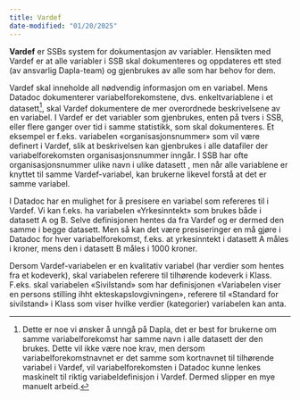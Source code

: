 ```yaml
---
title: Vardef
date-modified: "01/20/2025"
---
```


**Vardef** er SSBs system for dokumentasjon av variabler. Hensikten med Vardef er at alle variabler i SSB skal dokumenteres og oppdateres ett sted (av ansvarlig Dapla-team) og gjenbrukes av alle som har behov for dem.

Vardef skal inneholde all nødvendig informasjon om en variabel. Mens Datadoc dokumenterer variabelforekomstene, dvs. enkeltvariablene i et datasett^[Dette er noe vi ønsker å unngå på Dapla, det er best for brukerne om samme variabelforekomst har samme navn i alle datasett der den brukes. Dette vil ikke være noe krav, men dersom variabelforekomstnavnet er det samme som kortnavnet til tilhørende variabel i Vardef, vil variabelforekomsten i Datadoc kunne lenkes maskinelt til riktig variabeldefinisjon i Vardef. Dermed slipper en mye manuelt arbeid.], skal Vardef dokumentere de mer overordnede beskrivelsene av en variabel. I Vardef er det variabler som gjenbrukes, enten på tvers i SSB, eller flere ganger over tid i samme statistikk, som skal dokumenteres. Et eksempel er f.eks. variabelen «organisasjonsnummer» som vil være definert i Vardef, slik at beskrivelsen kan gjenbrukes i alle datafiler der variabelforekomsten organisasjonsnummer inngår. I SSB har ofte organisasjonsnummer ulike navn i ulike datasett , men når alle variablene er knyttet til samme Vardef-variabel, kan brukerne likevel forstå at det er samme variabel.

I Datadoc har en mulighet for å presisere en variabel som refereres til i Vardef. Vi kan f.eks. ha variabelen «Yrkesinntekt» som brukes både i datasett A og B.  Selve definisjonen hentes da fra Vardef og er dermed den samme i begge datasett. Men så kan det være presiseringer en må gjøre i Datadoc for hver variabelforekomst, f.eks. at yrkesinntekt i datasett A måles i kroner, mens den i datasett B måles i 1000 kroner.

Dersom Vardef-variabelen er en kvalitativ variabel (har verdier som hentes fra et kodeverk), skal variabelen referere til tilhørende kodeverk i Klass. F.eks. skal variabelen «Sivilstand» som har definisjonen «Variabelen viser en persons stilling ihht ekteskapslovgivningen», referere til «Standard for sivilstand» i Klass som viser hvilke verdier (kategorier) variabelen kan anta.
